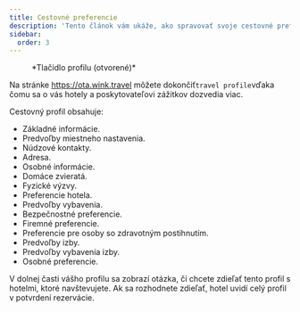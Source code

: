 ```yaml
---
title: Cestovné preferencie
description: 'Tento článok vám ukáže, ako spravovať svoje cestovné preferencie na Wink'
sidebar:
  order: 3
---
```


<figure>
  <CloudinaryImage width="350" height="404" resize="scale" quality="best" alt="Tlačidlo účtu po overení" src="academy/account-button-auth-open" errorImage="noimage_opaque_nyrtl0.png" />

  <figcaption>*Tlačidlo profilu (otvorené)*</figcaption>
</figure>


Na stránke https://ota.wink.travel môžete dokončiť`travel profile`vďaka čomu sa o vás hotely a poskytovateľovi zážitkov dozvedia viac.

Cestovný profil obsahuje:

* Základné informácie.
* Predvoľby miestneho nastavenia.
* Núdzové kontakty.
* Adresa.
* Osobné informácie.
* Domáce zvieratá.
* Fyzické výzvy.
* Preferencie hotela.
* Predvoľby vybavenia.
* Bezpečnostné preferencie.
* Firemné preferencie.
* Preferencie pre osoby so zdravotným postihnutím.
* Predvoľby izby.
* Predvoľby vybavenia izby.
* Osobné preferencie.

V dolnej časti vášho profilu sa zobrazí otázka, či chcete zdieľať tento profil s hotelmi, ktoré navštevujete. Ak sa rozhodnete zdieľať, hotel uvidí celý profil v potvrdení rezervácie.

